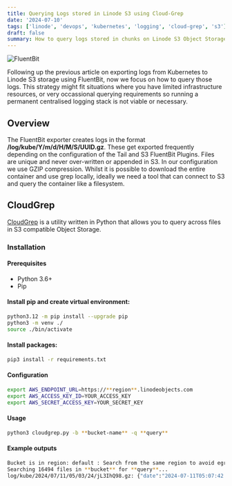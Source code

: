 ```yaml
---
title: Querying Logs stored in Linode S3 using Cloud-Grep
date: '2024-07-10'
tags: ['linode', 'devops', 'kubernetes', 'logging', 'cloud-grep', 's3']
draft: false
summary: How to query logs stored in chunks on Linode S3 Object Storage
---
```


![FluentBit](/static/images/linode_object.webp)

Following up the previous article on exporting logs from Kubernetes to Linode S3 
storage using FluentBit, now we focus on how to query those logs. This strategy
might fit situations where you have limited infrastructure resources, or 
very occassional querying requirements so running
a permanent centralised logging stack is not viable or necessary.

## Overview

The FluentBit exporter creates logs in the format **/log/kube/Y/m/d/H/M/S/UUID.gz**. These
get exported frequently depending on the configuration of the Tail and S3 FluentBit Plugins. 
Files are unique and never over-written or appended in S3. In our configuration we 
use GZIP compression. Whilst it is possible to download the entire container and use
grep locally, ideally we need a tool that can connect to S3 and query the container
like a filesystem.

## CloudGrep

[CloudGrep](https://github.com/cado-security/cloudgrep) is a utility written in Python
that allows you to query across files in S3 compatible Object Storage.

### Installation 

#### Prerequisites

- Python 3.6+
- Pip

#### Install pip and create virtual environment:

```bash
python3.12 -m pip install --upgrade pip
python3 -m venv ./  
source ./bin/activate  
```

#### Install packages:
```bash
pip3 install -r requirements.txt
```

#### Configuration
```bash
export AWS_ENDPOINT_URL=https://**region**.linodeobjects.com
export AWS_ACCESS_KEY_ID=YOUR_ACCESS_KEY
export AWS_SECRET_ACCESS_KEY=YOUR_SECRET_KEY
```

#### Usage
```bash
python3 cloudgrep.py -b **bucket-name** -q **query**             
```
#### Example outputs

```bash
Bucket is in region: default : Search from the same region to avoid egress charges.
Searching 16494 files in **bucket** for **query**...
log/kube/2024/07/11/05/03/24/jL3IhQ98.gz: {"date":"2024-07-11T05:07:42.475817Z","log":"2024-07-11T05:07:42.475723685Z", ...}
```